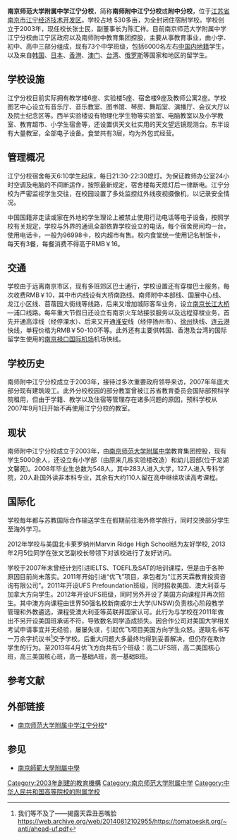 {{unreferenced|time=2009-09-30T07:51:27+00:00}}

{{Infobox school
| name        = 南师附中江宁分校
| other_name  = High School Affiliated to Nanjing Normal University Jiangning Campus
| image       =
| motto       = 嚼得菜根，做得大事
| established = 2003年
| type        = 民办初中，民办高中，私立幼儿园

| affiliation = [[南京师范大学附属中学|南京师范大学附属中学]]
| district    = 郊区
| grades      = 托班，小班，中班，大班，小学1-6年级，初中1-3年级，高中1-3年级
| president   = 王维
| principal   = 王维
| dean        = 黄伟、李中阳、纪湘元、李建华、李滔、陆天明、王维、严润民等
| college     = 幼儿园，小学，初中，高中，国际部
 

| faculty     = 300 +
| staff       = 200+
| students    = 8000+
| athletics   = 1
| conference  = 1
| colors      = 绿
| mascot      = 南师附中江宁分校篮球队、足球队、武术队
| magazine    = 雨露
| free_label  = 
| free_text   = 
| free_label2 = 
| free_text2  = 
| free_label3 = 
| free_text3  = 
| address     ={{CHN}}[[江苏|江苏]][[南京市|南京市]][[江宁|江宁]]开发区吉印大道 1999 号
| tel         = 
| fax         = 
| mail        = 
| website     =http://www.nsfz.cn/
}}

'''南京师范大学附属中学江宁分校'''，简称'''南师附中江宁分校'''或'''附中分校'''，位于[[江苏省|江苏省]][[南京市|南京市]][[江宁经济技术开发区|江宁经济技术开发区]]。学校占地 530多亩，为全封闭住宿制学校。学校创立于2003年，现任校长张士民，副董事长为陈汇祥。目前南京师范大学附属中学江宁分校由江宁区政府以及南师附中教育集团控股，主要从事教育事业，由小学、初中、高中三部分组成，现有73个中学班级，包括6000名左右[[中华人民共和国国籍|中国内地籍]]学生，以及来自[[大韩民国|韩国]]、[[日本国|日本]]、[[香港|香港]]、[[澳门|澳门]]、[[中华民国|台湾]]、[[俄罗斯|俄罗斯]]等国家和地区的留学生。

== 学校设施 ==
江宁分校目前实际拥有教学楼6座、实验楼5座、宿舍楼9座及教师公寓2座。学校图艺中心设立有音乐厅、音乐教室、图书馆、琴房、舞蹈室、演播厅、会议大厅以及院士纪念区等。西半实验楼设有物理化学生物等实验室、电脑教室以及小学教室、教育超市、小学生宿舍等，还设置供天文社实用的天文望远镜观测台。东半设有大量教室，全部电子设备。食堂共有3层，均为外包式经营。

== 管理概况 ==
江宁分校宿舍每天6:10学生起床，每日21:30-22:30熄灯。为保证教师办公室24小时空调及电脑的不间断运作，按照最新规定，宿舍楼每天熄灯后一律断电。江宁分校为严密监视学生交往，在校园设置了多处监控红外线夜视摄像机，以记录安全情况。

中国国籍非走读或家在外地的学生理论上被禁止使用行动电话等电子设备，按照学校有关规定，学校与外界的通讯全部依靠学校设立的电话，每个宿舍房间均一台，使用电话卡，一般为96998卡，校内超市有售。校内食堂统一使用记名制饭卡，每天有3餐，每餐消费不得高于RMB￥16。

== 交通 ==
学校由于远离南京市区，现有多班郊区巴士通行，学校设置还有穿梭巴士服务，每次收费RMB￥10，其中市内线设有大桥南路线、南师附中本部线、国展中心线、龙江小区线、苜蓿园大街线等线路，后来又增加城际客车业务，设立[[南京长江大桥|南京长江大桥]]—浦口线路。每年重大节假日还设立有南京火车站接驳服务以及远程穿梭业务，首先开通高淳线（经停溧水）、后来又开通[[淮安|淮安]]线（经停扬州市）、[[徐州|徐州]]快线、[[连云港|连云港]]快线，单程价格为RMB￥50-100不等。此外还有主要供韩国、香港及台湾的国际留学生使用的[[南京禄口国际机场|南京禄口国际机场]]机场快线。

== 学校历史 ==
南师附中江宁分校成立于2003年，接待过多次重要政府领导来访，2007年年底大部分现有建筑竣工。此外分校校园的部分教室曾被江苏省教育委员会国际部预科学院租用，但由于学籍、教学以及住宿等管理存在诸多问题的原因，预科学校从2007年9月1日开始不再使用江宁分校的教室。

== 现状 ==
南师附中江宁分校成立于2003年，由[[南京师范大学附属中学|南京师范大学附属中学]]教育集团控股，现有学生5000余人，还设立有小学部（由原来几栋实验楼改造）和幼儿园部(位于龙湖文馨苑)。2008年毕业生总数为548人，其中283人进入大学，127人进入专科学院，20人赴国外读非本科专业，其余有大约110人留在高中继续攻读高考课程。

== 国际化 ==
学校每年都与苏教国际合作输送学生在假期前往海外修学旅行，同时交换部分学生至海外学习。

2012年学校与美国北卡莱罗纳州Marvin Ridge High School结为友好学校, 2013年2月5位同学在张文艺副校长带领下对该校进行了友好访问。

学校于2007年末曾经计划引进IELTS、TOEFL及SAT的培训课程，但是由于各种原因目前尚未落实。2011年开始引进“优飞”项目，承包者为“江苏天霖教育投资咨询有限公司”。2011年开设UFS Prefoundation班级，同时招收美国、澳大利亚与加拿大方向学生。2012年开设UFS班级，同时另外开设了美国方向课程并再次招生。其中澳方向课程由世界50强名校新南威尔士大学(UNSW)负责核心阶段教学管理和外教遴选，课程受澳大利亚等英联邦国家认可。此行为与学校在2011年做出不另开设美国班承诺不符，导致数名同学造成损失。因合作公司对美国大学相关考试申请事宜并无经验，屡屡失误，引起优飞项目美国方向学生众怒。遂联名书写一万余字抗议书<ref>我们等不及了——揭露天霖丑恶嘴脸 https://web.archive.org/web/20140812102955/https://tomatoeskit.org/~anti/ahead-uf.pdf</ref>交予学校。后重大问题大多最终均得到妥善解决，但仍存在欺诈学生的行为。至2013年4月优飞方向共有5个班级：高二UFS班，高二美国核心班，高三美国核心班，高一基础A班，高一基础B班。

== 参考文献 ==
{{Reflist}}

== 外部链接 ==
* [http://www.nsfz.cn 南京师范大学附属中学江宁分校]*{{Wayback|url=http://www.nsfz.cn/ |date=20180814074834 }}

== 参见 ==
* [[南京師範大學附屬中學|南京師範大學附屬中學]]
{{南京师范大学附属中学集团}}

{{南京中等教育}}
[[Category:2003年創建的教育機構|Category:2003年創建的教育機構]]
[[Category:南京师范大学附属中学|Category:南京师范大学附属中学]]
[[Category:中华人民共和国高等院校的附属学校|Category:中华人民共和国高等院校的附属学校]]